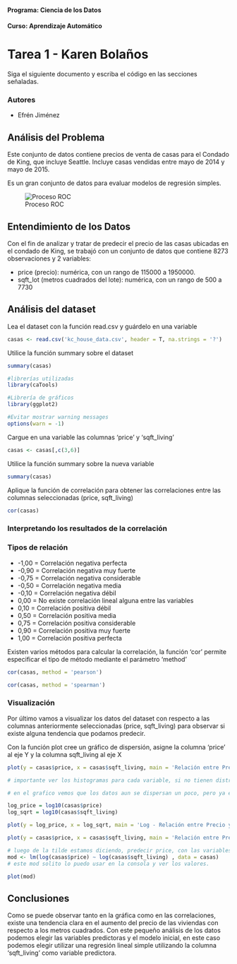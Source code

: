 #### Programa: Ciencia de los Datos
#### Curso: Aprendizaje Automático

# Tarea 1 - Karen Bolaños

Siga el siguiente documento y escriba el código en las secciones señaladas.

### Autores
   * Efrén Jiménez

## Análisis del Problema
Este conjunto de datos contiene precios de venta de casas para el Condado de King, que incluye Seattle. Incluye casas vendidas entre mayo de 2014 y mayo de 2015.

Es un gran conjunto de datos para evaluar modelos de regresión simples. 

![Proceso ROC](img/dataset-cover.jpg)

## Entendimiento de los Datos

Con el fin de analizar y tratar de predecir el precio de las casas ubicadas en el condado de King, se trabajó con un conjunto de datos que contiene 8273 observaciones y 2 variables:

- price (precio): numérica, con un rango de 115000 a 1950000.
- sqft_lot (metros cuadrados del lote): numérica, con un rango de 500 a 7730

## Análisis del dataset

Lea el dataset con la función read.csv y guárdelo en una variable

```r
casas <- read.csv('kc_house_data.csv', header = T, na.strings = '?')
```

Utilice la función summary sobre el dataset

```r
summary(casas)
```

```r
#librerías utilizadas
library(caTools)

#Librería de gráficos
library(ggplot2)

#Evitar mostrar warning messages
options(warn = -1)
```

Cargue en una variable las columnas 'price' y 'sqft_living'

```r
casas <- casas[,c(3,6)]
```

Utilice la función summary sobre la nueva variable

```r
summary(casas)
```

Aplique la función de correlación para obtener las correlaciones entre las columnas seleccionadas (price, sqft_living)

```r
cor(casas)
```

### Interpretando los resultados de la correlación

### Tipos de relación
- -1,00 = Correlación negativa perfecta
- -0,90 = Correlación negativa muy fuerte
- -0,75 = Correlación negativa considerable
- -0,50 = Correlación negativa media
- -0,10 = Correlación negativa débil
- 0,00  = No existe correlación lineal alguna entre las variables
- 0,10  = Correlación positiva débil
- 0,50  = Correlación positiva media
- 0,75 = Correlación positiva considerable
- 0,90  = Correlación positiva muy fuerte
- 1,00  = Correlación positiva perfecta

Existen varios métodos para calcular la correlación, la función 'cor' permite especificar el tipo de método mediante el parámetro 'method'

```r
cor(casas, method = 'pearson')
```

```r
cor(casas, method = 'spearman')
```

### Visualización

Por último vamos a visualizar los datos del dataset con respecto a las columnas anteriormente seleccionadas (price, sqft_living) para observar si existe alguna tendencia que podamos predecir.

Con la función plot cree un gráfico de dispersión, asigne la columna 'price' al eje Y y la columna sqft_living al eje X

```r
plot(y = casas$price, x = casas$sqft_living, main = 'Relación entre Precio y Metros cuadrados', ylab = 'price', xlab = 'sqft_living')
```


```r

# importante ver los histogramas para cada variable, si no tienen distribucion normal, entonces aplicarle log, es una opcion.

# en el grafico vemos que los datos aun se dispersan un poco, pero ya es menos.

log_price = log10(casas$price)
log_sqrt = log10(casas$sqft_living)

plot(y = log_price, x = log_sqrt, main = 'Log - Relación entre Precio y Metros cuadrados', ylab = 'price', xlab = 'sqft_living')

plot(y = casas$price, x = casas$sqft_living, main = 'Relación entre Precio y Metros cuadrados', ylab = 'price', xlab = 'sqft_living')
```


```r
# luego de la tilde estamos diciendo, predecir price, con las variables a la derecha.
mod <- lm(log(casas$price) ~ log(casas$sqft_living) , data = casas)
# este mod solito lo puedo usar en la consola y ver los valores.

plot(mod)
```


## Conclusiones

Como se puede observar tanto en la gráfica como en las correlaciones, existe una tendencia clara en el aumento del precio de las viviendas con respecto a los metros cuadrados. Con este pequeño análisis de los datos podemos elegir las variables predictoras y el modelo inicial, en este caso podemos elegir utilizar una regresión lineal simple utilizando la columna 'sqft_living' como variable predictora.

